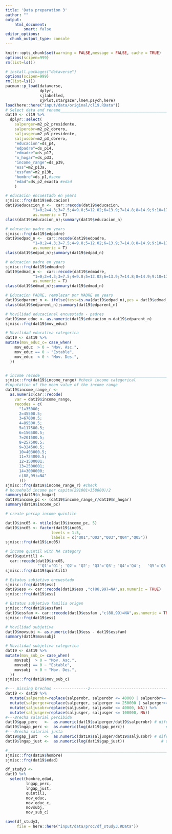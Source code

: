 ```yaml
---
title: 'Data preparation 3'
author: ""
output:
    html_document:
        smart: false
editor_options: 
  chunk_output_type: console
---
```


```r
knitr::opts_chunk$set(warning = FALSE,message = FALSE, cache = TRUE)
options(scipen=999)
rm(list=ls())

```

```r
# install.packages("dataverse")
options(scipen=999)
rm(list=ls())
pacman::p_load(dataverse,
               dplyr,
               sjlabelled,
               sjPlot,stargazer,lme4,psych,here)
load(here::here("input/data/original/cl19.RData"))
# Select data and rename_______________________________________________________
dat19 <- cl19 %>% 
  dplyr::select(
    salperger=m2_p2_presidente,
    salperobr=m2_p2_obrero,
    saljusger=m2_p3_presidente,
    saljusobr=m2_p3_obrero,
    "educacion"=ds_p4,
    "edpadre"=ds_p14, 
    "edmadre"=ds_p17,
    "n_hogar"=ds_p33,
    "income_range"=ds_p39,  
    "ess"=m2_p13a,
    "essfam"=m2_p13b,
    "hombre"=ds_p1,#sexo
    "edad"=ds_p2_exacta #edad
    )

# educacion encuestado en years
sjmisc::frq(dat19$educacion)
dat19$educacion_n <-  car::recode(dat19$educacion,
            "1=0;2=4.3;3=7.5;4=9.8;5=12.02;6=13.9;7=14.8;8=14.9;9:10=17.985;c(88,99)=NA",
            as.numeric = T)
class(dat19$educacion_n);summary(dat19$educacion_n)

# educacion padre en years
sjmisc::frq(dat19$edpadre)
dat19$edpad_n <-  car::recode(dat19$edpadre,
            "1=0;2=4.3;3=7.5;4=9.8;5=12.02;6=13.9;7=14.8;8=14.9;9:10=17.985;c(88,99)=NA", 
            as.numeric = T)
class(dat19$edpad_n);summary(dat19$edpad_n)

# educacion padre en years
sjmisc::frq(dat19$edmadre)
dat19$edmad_n <-  car::recode(dat19$edmadre,
            "1=0;2=4.3;3=7.5;4=9.8;5=12.02;6=13.9;7=14.8;8=14.9;9:10=17.985;c(88,99)=NA",
            as.numeric = T)
class(dat19$edmad_n);summary(dat19$edmad_n)

# Educacion PADRE, remplazar por MADRE en years
dat19$edparent_n <- ifelse(test=is.na(dat19$edpad_n),yes = dat19$edmad_n,no = dat19$edpad_n) 
class(dat19$edparent_n);summary(dat19$edparent_n)

# Movilidad educacional encuestado - padres
dat19$mov_educ <- as.numeric(dat19$educacion_n-dat19$edparent_n) 
sjmisc::frq(dat19$mov_educ)

# Movilidad educativa categorica
dat19 <- dat19 %>% 
mutate(mov_educ_c= case_when(
    mov_educ  > 0 ~ "Mov. Asc.",
    mov_educ == 0 ~ "Estable",
    mov_educ  < 0 ~ "Mov. Des.",
  ))


# income recode________________________________________________________________
sjmisc::frq(dat19$income_range) #check income categorical
#inputation of the mean value of the income range
dat19$income_range_r <- 
  as.numeric(car::recode(
    var = dat19$income_range,
    recodes = c(
      "1=35000;
      2=45500.5;
      3=67000.5;
      4=89500.5;
      5=117500.5;
      6=156500.5;
      7=201500.5;
      8=257500.5;
      9=324500.5;
      10=403000.5;
      11=724000.5;
      12=1500001;
      13=2500001;
      14=3000000;
      c(88,99)=NA"
      )))
sjmisc::frq(dat19$income_range_r) #check
# household income per capita(291001+358000)/2
summary(dat19$n_hogar)
dat19$income_pc <- (dat19$income_range_r/dat19$n_hogar)
summary(dat19$income_pc)

# create percap income quintile 

dat19$inc05 <- ntile(dat19$income_pc, 5)
dat19$inc05 <- factor(dat19$inc05,
                    levels = 1:5,
                    labels = c("Q01","Q02","Q03","Q04","Q05"))  
sjmisc::frq(dat19$inc05)

# income quintil with NA category 
dat19$quintil1 <- 
  car::recode(dat19$inc05,
              "'Q1'='Q1'; 'Q2'= 'Q2'; 'Q3'='Q3'; 'Q4'='Q4';   'Q5'='Q5'; NA='QNA'")
sjmisc::frq(dat19$quintil1)

# Estatus subjetivo encuestado
sjmisc::frq(dat19$ess)
dat19$ess <- car::recode(dat19$ess ,"c(88,99)=NA",as.numeric = TRUE)
sjmisc::frq(dat19$ess)

# Estatus subjetivo familia origen
sjmisc::frq(dat19$essfam)
dat19$essfam <- car::recode(dat19$essfam ,"c(88,99)=NA",as.numeric = TRUE)
sjmisc::frq(dat19$ess)

# Movilidad subjetiva 
dat19$movsubj <- as.numeric(dat19$ess - dat19$essfam)
summary(dat19$movsubj)

# Movilidad subjetiva categorica
dat19 <- dat19 %>% 
mutate(mov_sub_c= case_when(
    movsubj  > 0 ~ "Mov. Asc.",
    movsubj == 0 ~ "Estable",
    movsubj  < 0 ~ "Mov. Des.",
  ))
sjmisc::frq(dat19$mov_sub_c)

#--- missing brechas ---------------z----------------------------------#
dat19 <- dat19 %>%
  mutate(salperobr=replace(salperobr, salperobr <= 40000 | salperobr>= 1000000, NA)) %>%
  mutate(salperger=replace(salperger, salperger <= 250000 | salperger>= 100000001, NA)) %>%
  mutate(saljusobr=replace(saljusobr, saljusobr <= 40000, NA)) %>%
  mutate(saljusger=replace(saljusger, saljusger <= 100000, NA))
#---Brecha salarial percibida
dat19$gap_perc   <-  as.numeric(dat19$salperger/dat19$salperobr) # diferencia total
dat19$lngap_perc <-  as.numeric(log(dat19$gap_perc))                  # diferencia log
#---Brecha salarial justa
dat19$gap_just   <-  as.numeric(dat19$saljusger/dat19$saljusobr) # diferencia total
dat19$lngap_just <-  as.numeric(log(dat19$gap_just))                # diferencia log

#_________________________________________________________________________
sjmisc::frq(dat19$hombre)
sjmisc::frq(dat19$edad)

df_study3 <- 
dat19 %>% 
  select(hombre,edad,
         lngap_perc,
         lngap_just,
         quintil1,
         mov_educ,
         mov_educ_c,
         movsubj, 
         mov_sub_c)

save(df_study3,
     file = here::here("input/data/proc/df_study3.RData"))
```
